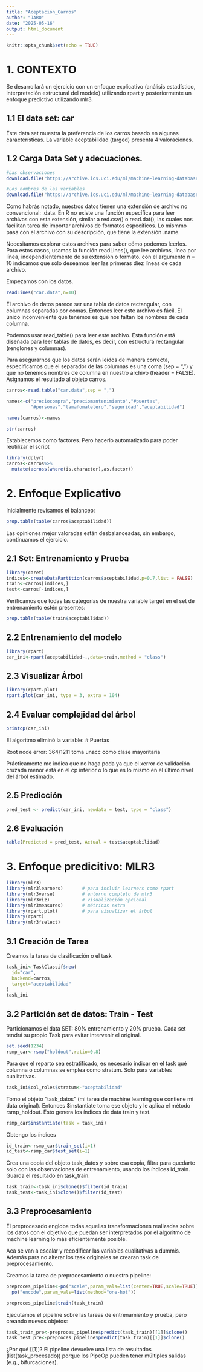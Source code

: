 ```yaml
---
title: "Aceptación_Carros"
author: "JARO"
date: "2025-05-16"
output: html_document
---
```


```r
knitr::opts_chunk$set(echo = TRUE)
```

# 1. CONTEXTO

Se desarrollará un ejercicio con un enfoque explicativo (análisis estadístico, interpretación estructural del modelo) utilizando rpart y posteriormente un enfoque predictivo utilizando mlr3.

## 1.1 El data set: car

Este data set muestra la preferencia de los carros basado en algunas características. La variable aceptabilidad (targed) presenta 4 valoraciones.

## 1.2 Carga Data Set y adecuaciones.


```r
#Las observaciones
download.file("https://archive.ics.uci.edu/ml/machine-learning-databases/car/car.data", "car.data")
```

```r
#Los nombres de las variables
download.file("https://archive.ics.uci.edu/ml/machine-learning-databases/car/car.names", "car.names")
```
Como habrás notado, nuestros datos tienen una extensión de archivo no convencional: .data. En R no existe una función específica para leer archivos con esta extensión, similar a red.csv() o read.dat(), las cuales nos facilitan tarea de importar archivos de formatos específicos. Lo mismmo pasa con el archivo con su descripción, que tiene la extensión .name.

Necesitamos explorar estos archivos para saber cómo podemos leerlos. Para estos casos, usamos la función readLines(), que lee archivos, línea por línea, independientemente de su extensión o formato. con el argumento n = 10 indicamos que sólo deseamos leer las primeras diez líneas de cada archivo.

Empezamos con los datos.

```r
readLines("car.data",n=10)
```
El archivo de datos parece ser una tabla de datos rectangular, con columnas separadas por comas. Entonces leer este archivo es fácil. El único inconveniente que tenemos es que nos faltan los nombres de cada columna.

Podemos usar read_table() para leer este archivo. Esta función está diseñada para leer tablas de datos, es decir, con estructura rectangular (renglones y columnas).

Para asegurarnos que los datos serán leídos de manera correcta, especificamos que el separador de las columnas es una coma (sep = ",") y que no tenemos nombres de columna en nuestro archivo (header = FALSE). Asignamos el resultado al objeto carros.

```r
carros<-read.table("car.data",sep = ",")
```

```r
names<-c("preciocompra","preciomantenimiento","#puertas",
         "#personas","tamañomaletero","seguridad","aceptabilidad")
```

```r
names(carros)<-names
```


```r
str(carros)
```
Establecemos como factores. Pero hacerlo automatizado para poder reutilizar el script

```r
library(dplyr)
carros<-carros%>%
  mutate(across(where(is.character),as.factor))
```


# 2. Enfoque Explicativo

Inicialmente revisamos el balanceo:

```r
prop.table(table(carros$aceptabilidad))
```

Las opiniones mejor valoradas están desbalanceadas, sin embargo, continuamos el ejercicio.

## 2.1 Set: Entrenamiento y Prueba

```r
library(caret)
indices<-createDataPartition(carros$aceptabilidad,p=0.7,list = FALSE)
train<-carros[indices,]
test<-carros[-indices,]
```

Verificamos que todas las categorías de nuestra variable target en el set de entrenamiento estén presentes:

```r
prop.table(table(train$aceptabilidad))
```

## 2.2 Entrenamiento del modelo

```r
library(rpart)
car_ini<-rpart(aceptabilidad~.,data=train,method = "class")
```

## 2.3 Visualizar Árbol

```r
library(rpart.plot)
rpart.plot(car_ini, type = 3, extra = 104)
```

## 2.4 Evaluar complejidad del árbol


```r
printcp(car_ini)
```

El algoritmo eliminó la variable: # Puertas

Root node error: 364/1211 toma unacc como clase mayoritaria

Prácticamente me indica que no haga poda ya que el xerror de validación cruzada menor está en el cp inferior o lo que es lo mismo en el último nivel del árbol estimado.

## 2.5 Predicción

```r
pred_test <- predict(car_ini, newdata = test, type = "class")
```

## 2.6 Evaluación

```r
table(Predicted = pred_test, Actual = test$aceptabilidad)
```

# 3. Enfoque predicitivo: MLR3

```r
library(mlr3)
library(mlr3learners)       # para incluir learners como rpart
library(mlr3verse)          # entorno completo de mlr3
library(mlr3viz)            # visualización opcional
library(mlr3measures)       # métricas extra
library(rpart.plot)         # para visualizar el árbol
library(rpart)
library(mlr3fselect)
```

## 3.1 Creación de Tarea

Creamos la tarea de clasificación o el task

```r
task_ini<-TaskClassif$new(
  id="car",
  backend=carros,
  target="aceptabilidad"
)
task_ini
```

## 3.2 Partición set de datos: Train - Test

Particionamos el data SET: 80% entrenamiento y 20% prueba. Cada set tendrá su propio Task para evitar intervenir el original.

```r
set.seed(1234)
rsmp_car<-rsmp("holdout",ratio=0.8)
```

Para que el reparto sea estratificado, es necesario indicar en el task qué columna o columnas se emplea como stratum. Solo para variables cualitativas.

```r
task_ini$col_roles$stratum<-"aceptabilidad"
```

Tomo el objeto “task_datos” (mi tarea de machine learning que contiene mi data original). Entonces $instantiate toma ese objeto y le aplica el método rsmp_holdout. Esto genera los índices de data train y test.

```r
rsmp_car$instantiate(task = task_ini)
```

Obtengo los índices

```r
id_train<-rsmp_car$train_set(i=1)
id_test<-rsmp_car$test_set(i=1)
```

Crea una copia del objeto task_datos y sobre esa copia, filtra para quedarte solo con las observaciones de entrenamiento, usando los índices id_train. Guarda el resultado en task_train.

```r
task_train<-task_ini$clone()$filter(id_train)
task_test<-task_ini$clone()$filter(id_test)
```


## 3.3 Preprocesamiento
El preprocesado engloba todas aquellas transformaciones realizadas sobre los datos con el objetivo que puedan ser interpretados por el algoritmo de machine learning lo más eficientemente posible.

Aca se van a escalar y recodificar las variables cualitativas a dummis. Además para no alterar los task originales se crearan task de preprocesamiento.

Creamos la tarea de preprocesamiento o nuestro pipeline:

```r
preproces_pipeline<-po("scale",param_vals=list(center=TRUE,scale=TRUE))%>>%
  po("encode",param_vals=list(method="one-hot"))
```

```r
preproces_pipeline$train(task_train)
```

Ejecutamos el pipeline sobre las tareas de entrenamiento y prueba, pero creando nuevos objetos:

```r
task_train_pre<-preproces_pipeline$predict(task_train)[[1]]$clone()
task_test_pre<-preproces_pipeline$predict(task_train)[[1]]$clone()
```
¿Por qué [[1]]?
El pipeline devuelve una lista de resultados (list(task_procesado)) porque los PipeOp pueden tener múltiples salidas (e.g., bifurcaciones).







